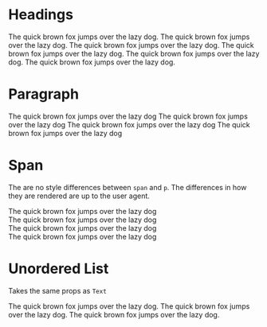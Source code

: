 
<Meta title="Typography" component={Heading} />

# Headings

<Preview>
  <Story name="Headings">
    <div>
      <Heading size={1}>The quick brown fox jumps over the lazy dog.</Heading>
      <Heading size={2}>The quick brown fox jumps over the lazy dog.</Heading>
      <Heading size={3} color="danger">
        The quick brown fox jumps over the lazy dog.
      </Heading>
      <Heading size={4}>The quick brown fox jumps over the lazy dog.</Heading>
      <Heading size={5}>The quick brown fox jumps over the lazy dog.</Heading>
      <Heading size={6}>The quick brown fox jumps over the lazy dog.</Heading>
    </div>
  </Story>
</Preview>

<ArgsTable of={Heading} />

# Paragraph

<Preview>
  <Story name="Paragraph">
    <div>
      <Text is="p" small>
        The quick brown fox jumps over the lazy dog
      </Text>
      <Text is="p">The quick brown fox jumps over the lazy dog</Text>
      <Text is="p" color="text-blue-700">
        The quick brown fox jumps over the lazy dog
      </Text>
      <Text is="p" bold>
        The quick brown fox jumps over the lazy dog
      </Text>
    </div>
  </Story>
</Preview>

<ArgsTable of={Text} />

# Span

The are no style differences between `span` and `p`. The differences in how they are rendered are up to the user agent.

<Preview>
  <Story name="Span">
    <div>
      <div>
        <Text>The quick brown fox jumps over the lazy dog</Text>
      </div>
      <div>
        <Text color="text-blue-700">
          The quick brown fox jumps over the lazy dog
        </Text>
      </div>
      <div>
        <Text bold>The quick brown fox jumps over the lazy dog</Text>
      </div>
      <div>
        <Text small>The quick brown fox jumps over the lazy dog</Text>
      </div>
    </div>
  </Story>
</Preview>

<ArgsTable of={Text} />

# Unordered List

Takes the same props as `Text`

<Preview>
  <Story name="Unordered List">
    <UnorderedList>
      <ListItem bold>The quick brown fox jumps over the lazy dog.</ListItem>
      <ListItem color="text-red-500">The quick brown fox jumps over the lazy dog.</ListItem>
      <ListItem small>The quick brown fox jumps over the lazy dog.</ListItem>
    </UnorderedList>
  </Story>
</Preview>

<ArgsTable of={Text} />
